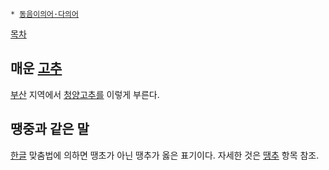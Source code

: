  * [[동음이의어·다의어]]

[[목차]]

== 매운 [[고추]] ==
[[부산]] 지역에서 [[청양고추]]를 이렇게 부른다.

== 땡중과 같은 말 ==
[[한글]] 맞춤법에 의하면 땡초가 아닌 땡추가 옳은 표기이다. 자세한 것은 [[땡추]] 항목 참조.
